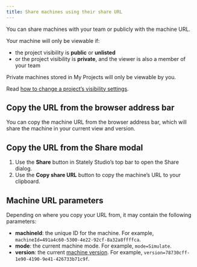 ```yaml
---
title: Share machines using their share URL
---
```


You can share machines with your team or publicly with the machine URL.

Your machine will only be viewable if:

- the project visibility is **public** or **unlisted**
- or the project visibility is **private**, and the viewer is also a member of your team

Private machines stored in My Projects will only be viewable by you.

Read [how to change a project’s visibility settings](projects.mdx#change-a-projects-visibility).

## Copy the URL from the browser address bar

You can copy the machine URL from the browser address bar, which will share the machine in your current view and version.

## Copy the URL from the Share modal

1. Use the **Share** button in Stately Studio’s top bar to open the Share dialog.
2. Use the **Copy share URL** button to copy the machine’s URL to your clipboard.

## Machine URL parameters

Depending on where you copy your URL from, it may contain the following parameters:

- **machineId**: the unique ID for the machine. For example, `machineId=491a4c60-5300-4e22-92cf-8a32a8ffffca`.
- **mode**: the current machine mode. For example, `mode=Simulate`.
- **version**: the current [machine version](versions.mdx). For example, `version=78730cff-1e90-4190-9e41-426733b71c9f`.
